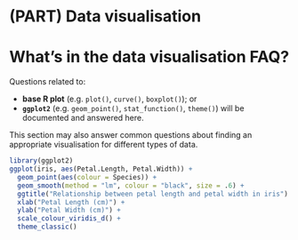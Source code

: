 # (PART) Data visualisation {.unnumbered}

# What's in the data visualisation FAQ?

Questions related to:

- **base R plot** (e.g. `plot()`, `curve()`, `boxplot()`); or 
- **`ggplot2`** (e.g. `geom_point()`, `stat_function()`, `theme()`) will be documented and answered here.

This section may also answer common questions about finding an appropriate visualisation for different types of data.

```r
library(ggplot2)
ggplot(iris, aes(Petal.Length, Petal.Width)) +
  geom_point(aes(colour = Species)) +
  geom_smooth(method = "lm", colour = "black", size = .6) +
  ggtitle("Relationship between petal length and petal width in iris") +
  xlab("Petal Length (cm)") +
  ylab("Petal Width (cm)") +
  scale_colour_viridis_d() +
  theme_classic()
```
